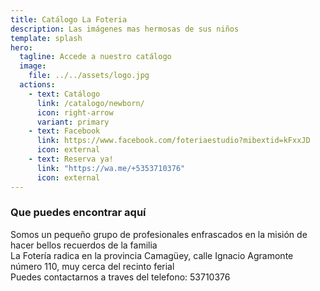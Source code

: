 ```yaml
---
title: Catálogo La Foteria
description: Las imágenes mas hermosas de sus niños
template: splash
hero:
  tagline: Accede a nuestro catálogo
  image:
    file: ../../assets/logo.jpg
  actions:
    - text: Catálogo
      link: /catalogo/newborn/
      icon: right-arrow
      variant: primary
    - text: Facebook
      link: https://www.facebook.com/foteriaestudio?mibextid=kFxxJD
      icon: external
    - text: Reserva ya!
      link: "https://wa.me/+5353710376"
      icon: external
---
```




### Que puedes encontrar aquí


<LinkCard
  title="Impresionantes fotografias"
  description="Disfruta de las mejores fotografías de los más pequeños de la familia"
  href="/catalogo/newborn/"
  icon="pencil" />

<CardGrid>
  <LinkCard
    title="Fotografías temáticas"
    description="Participa en las ilusiones y magia de nuestros niños a través de las fotografías temáticas"
    href="/catalogo/disney/"
    icon="pencil"
  />
  <LinkCard title="Especiales de temporada" 
  description="Algunas épocas del año resultan especiales y merecen quedar en el recuerdo mediante fotografías alucinantes"
  href="/catalogo/halloween/" 
  icon="pencil"/>
</CardGrid>

<LinkCard
  title="Nuestras ofertas"
  description="No te pierdas nuestras ofertas y servicios"
  href="/catalogo/nb/"
  icon="pencil" />


<Tabs>
  <TabItem label="Quienes somos">
	<div> Somos un pequeño grupo de profesionales enfrascados en la misión de hacer bellos recuerdos de la familia</div>
  </TabItem>
  <TabItem label="Contáctanos">
   <div> La Fotería radica en la provincia Camagüey, calle Ignacio Agramonte número 110, muy cerca del recinto ferial </div>
   <div> Puedes contactarnos a traves del telefono: 53710376 </div>
  </TabItem>
</Tabs>



